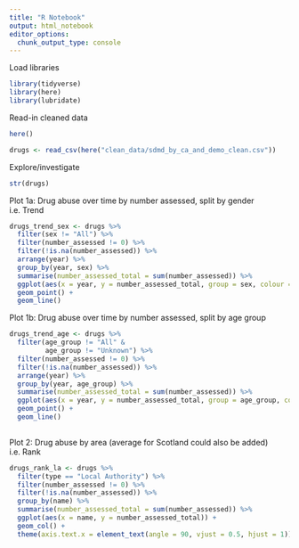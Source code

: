 ```yaml
---
title: "R Notebook"
output: html_notebook
editor_options: 
  chunk_output_type: console
---
```


Load libraries
```r
library(tidyverse)
library(here)
library(lubridate)
```

Read-in cleaned data
```r

here()

drugs <- read_csv(here("clean_data/sdmd_by_ca_and_demo_clean.csv"))

```

Explore/investigate
```r
str(drugs)
```



Plot 1a: Drug abuse over time by number assessed, split by gender
i.e. Trend  

```r
drugs_trend_sex <- drugs %>% 
  filter(sex != "All") %>% 
  filter(number_assessed != 0) %>%
  filter(!is.na(number_assessed)) %>% 
  arrange(year) %>% 
  group_by(year, sex) %>% 
  summarise(number_assessed_total = sum(number_assessed)) %>% 
  ggplot(aes(x = year, y = number_assessed_total, group = sex, colour = sex)) +
  geom_point() +
  geom_line()
```

Plot 1b: Drug abuse over time by number assessed, split by age group  

```r
drugs_trend_age <- drugs %>% 
  filter(age_group != "All" &
         age_group != "Unknown") %>% 
  filter(number_assessed != 0) %>%
  filter(!is.na(number_assessed)) %>% 
  arrange(year) %>% 
  group_by(year, age_group) %>% 
  summarise(number_assessed_total = sum(number_assessed)) %>% 
  ggplot(aes(x = year, y = number_assessed_total, group = age_group, colour = age_group)) +
  geom_point() +
  geom_line()
  
```


Plot 2: Drug abuse by area (average for Scotland could also be added)
i.e. Rank

```r

drugs_rank_la <- drugs %>% 
  filter(type == "Local Authority") %>% 
  filter(number_assessed != 0) %>%
  filter(!is.na(number_assessed)) %>%
  group_by(name) %>% 
  summarise(number_assessed_total = sum(number_assessed)) %>% 
  ggplot(aes(x = name, y = number_assessed_total)) +
  geom_col() +
  theme(axis.text.x = element_text(angle = 90, vjust = 0.5, hjust = 1))
  
```

